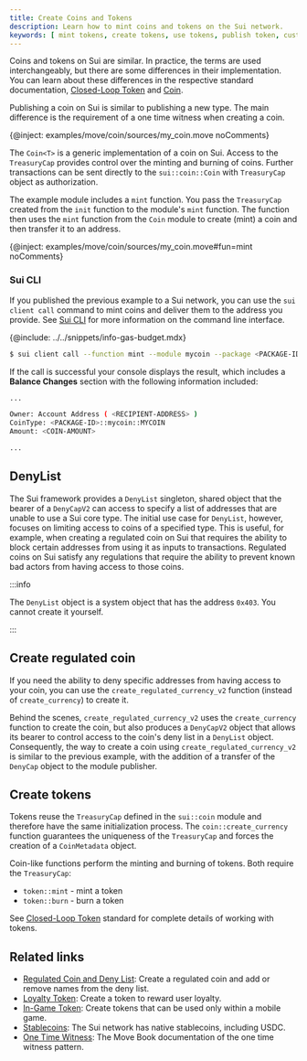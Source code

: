 ```yaml
---
title: Create Coins and Tokens
description: Learn how to mint coins and tokens on the Sui network.
keywords: [ mint tokens, create tokens, use tokens, publish token, custom tokens, sui CLI, denylist, regulated coins ]
---
```


Coins and tokens on Sui are similar. In practice, the terms are used interchangeably, but there are some differences in their implementation. You can learn about these differences in the respective standard documentation, [Closed-Loop Token](../../standards/closed-loop-token.mdx) and [Coin](../../standards/coin.mdx).

Publishing a coin on Sui is similar to publishing a new type. The main difference is the requirement of a one time witness when creating a coin.

{@inject: examples/move/coin/sources/my_coin.move noComments}

The `Coin<T>` is a generic implementation of a coin on Sui. Access to the `TreasuryCap` provides control over the minting and burning of coins. Further transactions can be sent directly to the `sui::coin::Coin` with `TreasuryCap` object as authorization.

The example module includes a `mint` function. You pass the `TreasuryCap` created from the `init` function to the module's `mint` function. The function then uses the `mint` function from the `Coin` module to create (mint) a coin and then transfer it to an address. 

{@inject: examples/move/coin/sources/my_coin.move#fun=mint noComments}

### Sui CLI

If you published the previous example to a Sui network, you can use the `sui client call` command to mint coins and deliver them to the address you provide. See [Sui CLI](../../references/cli.mdx) for more information on the command line interface.

{@include: ../../snippets/info-gas-budget.mdx}

```sh
$ sui client call --function mint --module mycoin --package <PACKAGE-ID> --args <TREASURY-CAP-ID> <COIN-AMOUNT> <RECIPIENT-ADDRESS> --gas-budget <GAS-AMOUNT>
```

If the call is successful your console displays the result, which includes a **Balance Changes** section with the following information included:

```sh
...

Owner: Account Address ( <RECIPIENT-ADDRESS> ) 
CoinType: <PACKAGE-ID>::mycoin::MYCOIN 
Amount: <COIN-AMOUNT>

...
```

## DenyList

The Sui framework provides a `DenyList` singleton, shared object that the bearer of a `DenyCapV2` can access to specify a list of addresses that are unable to use a Sui core type. The initial use case for `DenyList`, however, focuses on limiting access to coins of a specified type. This is useful, for example, when creating a regulated coin on Sui that requires the ability to block certain addresses from using it as inputs to transactions. Regulated coins on Sui satisfy any regulations that require the ability to prevent known bad actors from having access to those coins. 

:::info

The `DenyList` object is a system object that has the address `0x403`. You cannot create it yourself.

:::

## Create regulated coin

If you need the ability to deny specific addresses from having access to your coin, you can use the `create_regulated_currency_v2` function (instead of `create_currency`) to create it.

Behind the scenes, `create_regulated_currency_v2` uses the `create_currency` function to create the coin, but also produces a `DenyCapV2` object that allows its bearer to control access to the coin's deny list in a `DenyList` object. Consequently, the way to create a coin using `create_regulated_currency_v2` is similar to the previous example, with the addition of a transfer of the `DenyCap` object to the module publisher.

## Create tokens

Tokens reuse the `TreasuryCap` defined in the `sui::coin` module and therefore have the same initialization process. The `coin::create_currency` function guarantees the uniqueness of the `TreasuryCap` and forces the creation of a `CoinMetadata` object.

Coin-like functions perform the minting and burning of tokens. Both require the `TreasuryCap`:

- `token::mint` - mint a token
- `token::burn` - burn a token

See [Closed-Loop Token](../../standards/closed-loop-token.mdx) standard for complete details of working with tokens.

## Related links

- [Regulated Coin and Deny List](./coin/regulated.mdx): Create a regulated coin and add or remove names from the deny list.
- [Loyalty Token](./coin/loyalty.mdx): Create a token to reward user loyalty.
- [In-Game Token](./coin/in-game-token.mdx): Create tokens that can be used only within a mobile game.
- [Stablecoins](./stablecoins): The Sui network has native stablecoins, including USDC.
- [One Time Witness](https://move-book.com/programmability/one-time-witness.html): The Move Book documentation of the one time witness pattern. 
